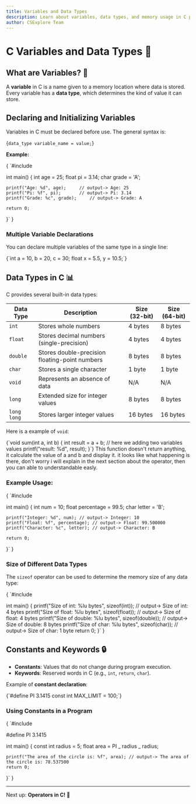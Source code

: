 ```yaml
---
title: Variables and Data Types
description: Learn about variables, data types, and memory usage in C programming.
author: CSExplore Team
---
```


# C Variables and Data Types 📝

## What are Variables? 🤔

A **variable** in C is a name given to a memory location where data is stored. Every variable has a **data type**, which determines the kind of value it can store.

## **Declaring and Initializing Variables**

Variables in C must be declared before use. The general syntax is:

<CodeBlock language="c">{`data_type variable_name = value;`}</CodeBlock>

**Example:**

<CodeBlock language="c">
{
`#include <stdio.h>

int main() {
int age = 25;
float pi = 3.14;
char grade = 'A';

    printf("Age: %d", age);     // output-> Age: 25
    printf("Pi: %f", pi);       // output-> Pi: 3.14
    printf("Grade: %c", grade);     // output-> Grade: A

    return 0;

}`
}

</CodeBlock>

### **Multiple Variable Declarations**

You can declare multiple variables of the same type in a single line:

<CodeBlock language="c">
  {`int a = 10, b = 20, c = 30;
float x = 5.5, y = 10.5;`}
</CodeBlock>

## Data Types in C 📊

C provides several built-in data types:

| Data Type   | Description                                    | Size (32-bit) | Size (64-bit) |
| ----------- | ---------------------------------------------- | ------------- | ------------- |
| `int`       | Stores whole numbers                           | 4 bytes       | 8 bytes       |
| `float`     | Stores decimal numbers (single-precision)      | 4 bytes       | 4 bytes       |
| `double`    | Stores double-precision floating-point numbers | 8 bytes       | 8 bytes       |
| `char`      | Stores a single character                      | 1 byte        | 1 byte        |
| `void`      | Represents an absence of data                  | N/A           | N/A           |
| `long`      | Extended size for integer values               | 8 bytes       | 8 bytes       |
| `long long` | Stores larger integer values                   | 16 bytes      | 16 bytes      |

Here is a example of `void`:

<CodeBlock language="c">
  {`void sum(int a, int b) {
    int result = a + b; // here we adding two variables values
    printf("result: %d", result);
}`}
</CodeBlock>
This function doesn't return anything, it calculate the value of a and b and
display it. it looks like what happening is there, don't worry i will explain in
the next section about the operator, then you can able to understandable easly.

### **Example Usage:**

<CodeBlock language="c">
{
`#include <stdio.h>

int main() {
int num = 10;
float percentage = 99.5;
char letter = 'B';

    printf("Integer: %d", num); // output-> Integer: 10
    printf("Float: %f", percentage); // output-> Float: 99.500000
    printf("Character: %c", letter); // output-> Character: B

    return 0;

}`
}

</CodeBlock>

### **Size of Different Data Types**

The `sizeof` operator can be used to determine the memory size of any data type:

<CodeBlock language="c">
{
`#include <stdio.h>

int main() {
printf("Size of int: %lu bytes", sizeof(int)); // output-> Size of int: 4 bytes
printf("Size of float: %lu bytes", sizeof(float)); // output-> Size of float: 4 bytes
printf("Size of double: %lu bytes", sizeof(double)); // output-> Size of double: 8 bytes
printf("Size of char: %lu bytes", sizeof(char)); // output-> Size of char: 1 byte
return 0;
}`
}

</CodeBlock>

## Constants and Keywords 🔒

- **Constants**: Values that do not change during program execution.
- **Keywords**: Reserved words in C (e.g., `int`, `return`, `char`).

Example of **constant declaration**:

<CodeBlock language="c">
  {`#define PI 3.1415
const int MAX_LIMIT = 100;`}
</CodeBlock>

### **Using Constants in a Program**

<CodeBlock language="c">
{
`#include <stdio.h>

#define PI 3.1415

int main() {
const int radius = 5;
float area = PI _ radius _ radius;

    printf("The area of the circle is: %f", area); // output-> The area of the circle is: 78.537500
    return 0;

}`
}

</CodeBlock>

---

Next up: **Operators in C! 🚀**
